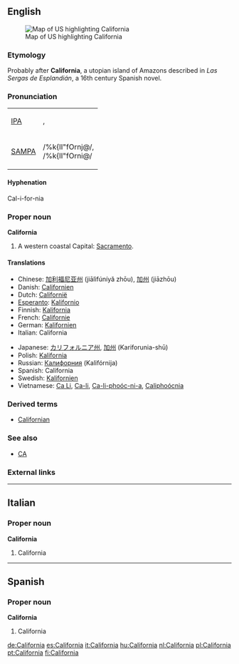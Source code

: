 {{wikipedia}}
==English==
[[Image:Map of USA highlighting California.png|thumb|right|Map of US highlighting California]]

===Etymology===
Probably after '''California''', a utopian island of Amazons described in ''Las Sergas de Esplandián'', a 16th century Spanish novel.

===Pronunciation===
{| border=1 cellpadding=5
| [[w:IPA|IPA]] || {{IPAchar|/ˌkæl.ɪ.ˈfɔɹ.njə/}}, <br> {{IPAchar|/ˌkæl.ɪ.ˈfɔɹ.ni.ə/}}
|-
| [[w:SAMPA|SAMPA]] || /%k{lI"fOrnj@/, <br> /%k{lI"fOrni@/
|}

====Hyphenation====
Cal-i-for-nia

===Proper noun===
'''California''' 
#A western coastal {{USstate}} Capital: [[Sacramento]].

====Translations====
{{top}}
*Chinese: [[加利福尼亚州]] (jiālìfúníyǎ zhōu), [[加州]] (jiāzhōu)
*Danish: [[Californien]] 
*Dutch: [[Californië]] 
*[[Esperanto]]: [[Kalifornio]]
*Finnish: [[Kalifornia]]
*French: [[Californie]] {{f}}
*German: [[Kalifornien]] {{n}}
*Italian: California {{f}}
{{mid}}
*Japanese: [[カリフォルニア州]], [[加州]] (Kariforunia-shū)
*Polish: [[Kalifornia]] {{f}}
*Russian: [[Калифорния]] (Kalifórnija) {{f}}
*Spanish: California {{f}}
*Swedish: [[Kalifornien]]
*Vietnamese: [[Ca Li]], [[Ca-li]], [[Ca-li-phoóc-ni-a]], [[Caliphoócnia]]
{{bottom}}

===Derived terms===
*[[Californian]]

===See also===
*[[CA]]

===External links===
{{pedialite}}


----
==Italian==
===Proper noun===
'''California''' {{f}}
#California


----
==Spanish==
===Proper noun===
'''California''' {{f}}
#California

[[de:California]]
[[es:California]]
[[it:California]]
[[hu:California]]
[[nl:California]]
[[pl:California]]
[[pt:California]]
[[fi:California]]